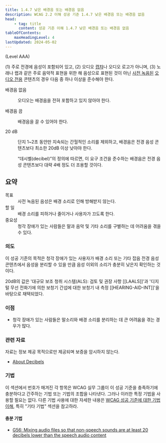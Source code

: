 ```yaml
---
title: 1.4.7 낮은 배경음 또는 배경음 없음
description: WCAG 2.2 이해 성공 기준 1.4.7 낮은 배경음 또는 배경음 없음
head:
    - tag: title
      content: 성공 기준 이해 1.4.7 낮은 배경음 또는 배경음 없음
tableOfContents:
    maxHeadingLevel: 4
lastUpdated: 2024-05-02
---
```



(Level AAA)

<Card title="성공 기준(SC)">

(1) 주로 전경에 음성이 포함되어 있고, (2) 오디오 [캡챠](../../glossary/captcha)나 오디오 로고가 아니며, (3) 노래나 랩과 같은 주로 음악적 표현을 위한 해 음성으로 표현된 것이 아닌 [사전 녹음된](../../glossary/prerecorded) [오디오 전용](../../glossary/audio-only) 콘텐츠의 경우 다음 중 하나 이상을 준수해야 한다.

<dl>
    <dt>배경음 없음</dt>
    <dd>
        <p>오디오는 배경음을 전혀 포함하고 있지 않아야 한다.</p>
    </dd>
    <dt>배경음 끔</dt>
    <dd>
        <p>배경음을 끌 수 있어야 한다.</p>
    </dd>
    <dt>20 dB</dt>
    <dd>
        <p>단지 1~2초 동안만 지속되는 간헐적인 소리를 제외하고, 배경음은 전경 음성 콘텐츠보다 최소한 20dB 이상 낮아야 한다.</p>
        <Card title="참고">
        “데시벨(decibel)”의 정의에 따르면, 이 요구 조건을 준수하는 배경음은 전경 음성 콘텐츠보다 대략 4배 정도 더 조용할 것이다.
        </Card>
    </dd>
</dl>
</Card>

## 요약

<dl>
<dt>목표</dt>
<dd>사전 녹음된 음성은 배경 소리로 인해 방해받지 않는다.</dd>
<dt>할 일</dt>
<dd>배경 소리를 피하거나 줄이거나 사용자가 끄도록 한다.</dd>
<dt>중요성</dt>
<dd>청각 장애가 있는 사람들은 말과 음악 및 기타 소리를 구별하는 데 어려움을 겪을 수 있다.</dd>
</dl>

### 의도

이 성공 기준의 목적은 청각 장애가 있는 사용자가 배경 소리 또는 기타 잡음 전경 음성 콘텐츠에서 음성을 분리할 수 있을 만큼 음성 이외의 소리가 충분히 낮은지 확인하는 것이다.

20dB의 값은 '대규모 보조 청취 시스템(ALS): 검토 및 권장 사항 \[\[LAALS\]\]'과 '디지털 무선 전화기에 의한 보청기 간섭에 대한 보청기 내 측정 \[\[HEARING-AID-INT\]\]'을 바탕으로 채택되었다.

### 이점

*   청각 장애가 있는 사람들은 말소리와 배경 소리를 분리하는 데 큰 어려움을 겪는 경우가 많다.

### 관련 자료

자료는 정보 제공 목적으로만 제공되며 보증을 암시하지 않는다.

*   [About Decibels](https://ds.gpii.net/content/about-decibels-db)

### 기법

이 섹션에서 번호가 매겨진 각 항목은 WCAG 실무 그룹이 이 성공 기준을 충족하기에 충분하다고 간주하는 기법 또는 기법의 조합을 나타낸다. 그러나 이러한 특정 기법을 사용할 필요는 없다. 다른 기법 사용에 대한 자세한 내용은 [WCAG 성공 기준에 대한 기법 이해](../understanding-techniques), 특히 "기타 기법" 섹션을 참고하라.

#### 충분 기법

*   [G56: Mixing audio files so that non-speech sounds are at least 20 decibels lower than the speech audio content](https://www.w3.org/WAI/WCAG22/Techniques/general/G56)

